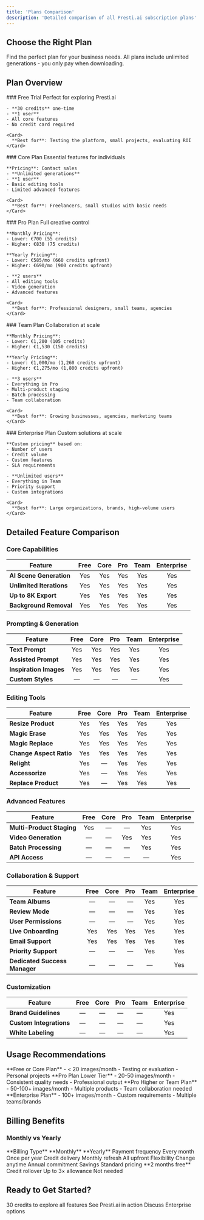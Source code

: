 ```yaml
---
title: 'Plans Comparison'
description: 'Detailed comparison of all Presti.ai subscription plans'
---
```


## Choose the Right Plan

Find the perfect plan for your business needs. All plans include unlimited generations - you only pay when downloading.

## Plan Overview

<Tabs>
  <Tab title="Free">
    ### Free Trial
    Perfect for exploring Presti.ai
    
    - **30 credits** one-time
    - **1 user**
    - All core features
    - No credit card required
    
    <Card>
      **Best for**: Testing the platform, small projects, evaluating ROI
    </Card>
  </Tab>
  <Tab title="Core">
    ### Core Plan
    Essential features for individuals
    
    **Pricing**: Contact sales
    - **Unlimited generations**
    - **1 user**
    - Basic editing tools
    - Limited advanced features
    
    <Card>
      **Best for**: Freelancers, small studios with basic needs
    </Card>
  </Tab>
  <Tab title="Pro">
    ### Pro Plan
    Full creative control
    
    **Monthly Pricing**:
    - Lower: €700 (55 credits)
    - Higher: €830 (75 credits)
    
    **Yearly Pricing**:
    - Lower: €585/mo (660 credits upfront)
    - Higher: €690/mo (900 credits upfront)
    
    - **2 users**
    - All editing tools
    - Video generation
    - Advanced features
    
    <Card>
      **Best for**: Professional designers, small teams, agencies
    </Card>
  </Tab>
  <Tab title="Team">
    ### Team Plan
    Collaboration at scale
    
    **Monthly Pricing**:
    - Lower: €1,200 (105 credits)
    - Higher: €1,530 (150 credits)
    
    **Yearly Pricing**:
    - Lower: €1,000/mo (1,260 credits upfront)
    - Higher: €1,275/mo (1,800 credits upfront)
    
    - **3 users**
    - Everything in Pro
    - Multi-product staging
    - Batch processing
    - Team collaboration
    
    <Card>
      **Best for**: Growing businesses, agencies, marketing teams
    </Card>
  </Tab>
  <Tab title="Enterprise">
    ### Enterprise Plan
    Custom solutions at scale
    
    **Custom pricing** based on:
    - Number of users
    - Credit volume
    - Custom features
    - SLA requirements
    
    - **Unlimited users**
    - Everything in Team
    - Priority support
    - Custom integrations
    
    <Card>
      **Best for**: Large organizations, brands, high-volume users
    </Card>
  </Tab>
</Tabs>

## Detailed Feature Comparison

### Core Capabilities

| Feature | Free | Core | Pro | Team | Enterprise |
|---------|:----:|:----:|:---:|:----:|:----------:|
| **AI Scene Generation** | Yes | Yes | Yes | Yes | Yes |
| **Unlimited Iterations** | Yes | Yes | Yes | Yes | Yes |
| **Up to 8K Export** | Yes | Yes | Yes | Yes | Yes |
| **Background Removal** | Yes | Yes | Yes | Yes | Yes |

### Prompting & Generation

| Feature | Free | Core | Pro | Team | Enterprise |
|---------|:----:|:----:|:---:|:----:|:----------:|
| **Text Prompt** | Yes | Yes | Yes | Yes | Yes |
| **Assisted Prompt** | Yes | Yes | Yes | Yes | Yes |
| **Inspiration Images** | Yes | Yes | Yes | Yes | Yes |
| **Custom Styles** | — | — | — | — | Yes |

### Editing Tools

| Feature | Free | Core | Pro | Team | Enterprise |
|---------|:----:|:----:|:---:|:----:|:----------:|
| **Resize Product** | Yes | Yes | Yes | Yes | Yes |
| **Magic Erase** | Yes | Yes | Yes | Yes | Yes |
| **Magic Replace** | Yes | Yes | Yes | Yes | Yes |
| **Change Aspect Ratio** | Yes | Yes | Yes | Yes | Yes |
| **Relight** | Yes | — | Yes | Yes | Yes |
| **Accessorize** | Yes | — | Yes | Yes | Yes |
| **Replace Product** | Yes | — | Yes | Yes | Yes |

### Advanced Features

| Feature | Free | Core | Pro | Team | Enterprise |
|---------|:----:|:----:|:---:|:----:|:----------:|
| **Multi-Product Staging** | Yes | — | — | Yes | Yes |
| **Video Generation** | — | — | Yes | Yes | Yes |
| **Batch Processing** | — | — | — | Yes | Yes |
| **API Access** | — | — | — | — | Yes |

### Collaboration & Support

| Feature | Free | Core | Pro | Team | Enterprise |
|---------|:----:|:----:|:---:|:----:|:----------:|
| **Team Albums** | — | — | — | Yes | Yes |
| **Review Mode** | — | — | — | Yes | Yes |
| **User Permissions** | — | — | — | Yes | Yes |
| **Live Onboarding** | Yes | Yes | Yes | Yes | Yes |
| **Email Support** | Yes | Yes | Yes | Yes | Yes |
| **Priority Support** | — | — | — | Yes | Yes |
| **Dedicated Success Manager** | — | — | — | — | Yes |

### Customization

| Feature | Free | Core | Pro | Team | Enterprise |
|---------|:----:|:----:|:---:|:----:|:----------:|
| **Brand Guidelines** | — | — | — | — | Yes |
| **Custom Integrations** | — | — | — | — | Yes |
| **White Labeling** | — | — | — | — | Yes |

## Usage Recommendations

<CardGroup cols={2}>
  <Card title="Occasional Use" icon="calendar-day">
    **Free or Core Plan**
    - < 20 images/month
    - Testing or evaluation
    - Personal projects
  </Card>
  <Card title="Regular Use" icon="calendar-week">
    **Pro Plan Lower Tier**
    - 20-50 images/month
    - Consistent quality needs
    - Professional output
  </Card>
  <Card title="Heavy Use" icon="calendar">
    **Pro Higher or Team Plan**
    - 50-100+ images/month
    - Multiple products
    - Team collaboration needed
  </Card>
  <Card title="Scale Use" icon="building">
    **Enterprise Plan**
    - 100+ images/month
    - Custom requirements
    - Multiple teams/brands
  </Card>
</CardGroup>

## Billing Benefits

### Monthly vs Yearly

<ComparisonTable>
  <ComparisonRow>
    <ComparisonCell>**Billing Type**</ComparisonCell>
    <ComparisonCell>**Monthly**</ComparisonCell>
    <ComparisonCell>**Yearly**</ComparisonCell>
  </ComparisonRow>
  <ComparisonRow>
    <ComparisonCell>Payment frequency</ComparisonCell>
    <ComparisonCell>Every month</ComparisonCell>
    <ComparisonCell>Once per year</ComparisonCell>
  </ComparisonRow>
  <ComparisonRow>
    <ComparisonCell>Credit delivery</ComparisonCell>
    <ComparisonCell>Monthly refresh</ComparisonCell>
    <ComparisonCell>All upfront</ComparisonCell>
  </ComparisonRow>
  <ComparisonRow>
    <ComparisonCell>Flexibility</ComparisonCell>
    <ComparisonCell>Change anytime</ComparisonCell>
    <ComparisonCell>Annual commitment</ComparisonCell>
  </ComparisonRow>
  <ComparisonRow>
    <ComparisonCell>Savings</ComparisonCell>
    <ComparisonCell>Standard pricing</ComparisonCell>
    <ComparisonCell>**2 months free**</ComparisonCell>
  </ComparisonRow>
  <ComparisonRow>
    <ComparisonCell>Credit rollover</ComparisonCell>
    <ComparisonCell>Up to 3× allowance</ComparisonCell>
    <ComparisonCell>Not needed</ComparisonCell>
  </ComparisonRow>
</ComparisonTable>

## Ready to Get Started?

<CardGroup cols={3}>
  <Card title="Start Free Trial" icon="rocket" href="https://app.presti.ai">
    30 credits to explore all features
  </Card>
  <Card title="Book a Demo" icon="calendar" href="mailto:sales@presti.ai">
    See Presti.ai in action
  </Card>
  <Card title="Contact Sales" icon="phone" href="mailto:sales@presti.ai">
    Discuss Enterprise options
  </Card>
</CardGroup>